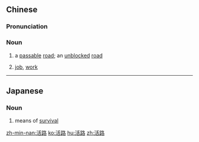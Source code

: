 ==Chinese==
{{zh-forms}}

===Pronunciation===
{{zh-pron
|m=huólù
|m-s=ho2nu4
|c=wut6 lou6
|h=pfs=fa̍t-lu
|mn=oa̍h-lō͘
|cat=n
}}

===Noun===
{{zh-noun}}

# {{lb|zh|archaic}} a [[passable]] [[road]]; an [[unblocked]] [[road]]
# {{lb|zh|Sichuanese}} [[job]], [[work]]

----

==Japanese==
{{ja-kanjitab|かつ|ろ|yomi=on}}

===Noun===
{{ja-noun|かつろ}}

# means of [[survival]]

[[zh-min-nan:活路]]
[[ko:活路]]
[[hu:活路]]
[[zh:活路]]